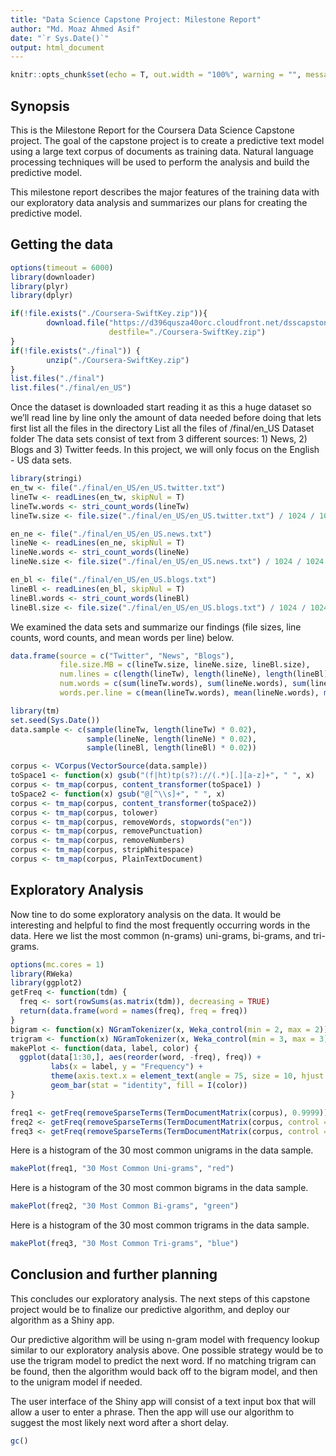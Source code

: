 ```yaml
---
title: "Data Science Capstone Project: Milestone Report"
author: "Md. Moaz Ahmed Asif"
date: "`r Sys.Date()`"
output: html_document
---
```


```r
knitr::opts_chunk$set(echo = T, out.width = "100%", warning = "", message = F)
```

## Synopsis

This is the Milestone Report for the Coursera Data Science Capstone project. The goal of the capstone project is to create a predictive text model using a large text corpus of documents as training data. Natural language processing techniques will be used to perform the analysis and build the predictive model.

This milestone report describes the major features of the training data with our exploratory data analysis and summarizes our plans for creating the predictive model.

## Getting the data

```r
options(timeout = 6000)
library(downloader)
library(plyr)
library(dplyr)

if(!file.exists("./Coursera-SwiftKey.zip")){
        download.file("https://d396qusza40orc.cloudfront.net/dsscapstone/dataset/Coursera-SwiftKey.zip",
                      destfile="./Coursera-SwiftKey.zip")
}
if(!file.exists("./final")) {
        unzip("./Coursera-SwiftKey.zip")
}
list.files("./final")
list.files("./final/en_US")
``` 
Once the dataset is downloaded start reading it as this a huge dataset so we'll read line by line only the amount of data needed before doing that lets first list all the files in the directory
List all the files of /final/en_US Dataset folder
The data sets consist of text from 3 different sources: 1) News, 2) Blogs and 3) Twitter feeds. In this project, we will only focus on the English - US data sets.

```r
library(stringi)
en_tw <- file("./final/en_US/en_US.twitter.txt")
lineTw <- readLines(en_tw, skipNul = T)
lineTw.words <- stri_count_words(lineTw)
lineTw.size <- file.size("./final/en_US/en_US.twitter.txt") / 1024 / 1024

en_ne <- file("./final/en_US/en_US.news.txt")
lineNe <- readLines(en_ne, skipNul = T)
lineNe.words <- stri_count_words(lineNe)
lineNe.size <- file.size("./final/en_US/en_US.news.txt") / 1024 / 1024

en_bl <- file("./final/en_US/en_US.blogs.txt")
lineBl <- readLines(en_bl, skipNul = T)
lineBl.words <- stri_count_words(lineBl)
lineBl.size <- file.size("./final/en_US/en_US.blogs.txt") / 1024 / 1024
```
We examined the data sets and summarize our findings (file sizes, line counts, word counts, and mean words per line) below.
```r
data.frame(source = c("Twitter", "News", "Blogs"),
           file.size.MB = c(lineTw.size, lineNe.size, lineBl.size),
           num.lines = c(length(lineTw), length(lineNe), length(lineBl)),
           num.words = c(sum(lineTw.words), sum(lineNe.words), sum(lineBl.words)),
           words.per.line = c(mean(lineTw.words), mean(lineNe.words), mean(lineBl.words))) %>% t()
```

```r
library(tm)
set.seed(Sys.Date())
data.sample <- c(sample(lineTw, length(lineTw) * 0.02),
                 sample(lineNe, length(lineNe) * 0.02),
                 sample(lineBl, length(lineBl) * 0.02))

corpus <- VCorpus(VectorSource(data.sample))
toSpace1 <- function(x) gsub("(f|ht)tp(s?)://(.*)[.][a-z]+", " ", x)
corpus <- tm_map(corpus, content_transformer(toSpace1) )
toSpace2 <- function(x) gsub("@[^\\s]+", " ", x)
corpus <- tm_map(corpus, content_transformer(toSpace2))
corpus <- tm_map(corpus, tolower)
corpus <- tm_map(corpus, removeWords, stopwords("en"))
corpus <- tm_map(corpus, removePunctuation)
corpus <- tm_map(corpus, removeNumbers)
corpus <- tm_map(corpus, stripWhitespace)
corpus <- tm_map(corpus, PlainTextDocument)
```
## Exploratory Analysis
Now tine to do some exploratory analysis on the data. It would be interesting and helpful to find the most frequently occurring words in the data. Here we list the most common (n-grams) uni-grams, bi-grams, and tri-grams.
```r
options(mc.cores = 1)
library(RWeka)
library(ggplot2)
getFreq <- function(tdm) {
  freq <- sort(rowSums(as.matrix(tdm)), decreasing = TRUE)
  return(data.frame(word = names(freq), freq = freq))
}
bigram <- function(x) NGramTokenizer(x, Weka_control(min = 2, max = 2))
trigram <- function(x) NGramTokenizer(x, Weka_control(min = 3, max = 3))
makePlot <- function(data, label, color) {
  ggplot(data[1:30,], aes(reorder(word, -freq), freq)) +
         labs(x = label, y = "Frequency") +
         theme(axis.text.x = element_text(angle = 75, size = 10, hjust = 1)) +
         geom_bar(stat = "identity", fill = I(color))
}

freq1 <- getFreq(removeSparseTerms(TermDocumentMatrix(corpus), 0.9999))
freq2 <- getFreq(removeSparseTerms(TermDocumentMatrix(corpus, control = list(tokenize = bigram)), 0.9999))
freq3 <- getFreq(removeSparseTerms(TermDocumentMatrix(corpus, control = list(tokenize = trigram)), 0.9999))
```

Here is a histogram of the 30 most common unigrams in the data sample.

```r
makePlot(freq1, "30 Most Common Uni-grams", "red")
```

Here is a histogram of the 30 most common bigrams in the data sample.

```r
makePlot(freq2, "30 Most Common Bi-grams", "green")
```

Here is a histogram of the 30 most common trigrams in the data sample.
```r
makePlot(freq3, "30 Most Common Tri-grams", "blue")
```

## Conclusion and further planning
This concludes our exploratory analysis. The next steps of this capstone project would be to finalize our predictive algorithm, and deploy our algorithm as a Shiny app.

Our predictive algorithm will be using n-gram model with frequency lookup similar to our exploratory analysis above. One possible strategy would be to use the trigram model to predict the next word. If no matching trigram can be found, then the algorithm would back off to the bigram model, and then to the unigram model if needed.

The user interface of the Shiny app will consist of a text input box that will allow a user to enter a phrase. Then the app will use our algorithm to suggest the most likely next word after a short delay.
```r
gc()
```